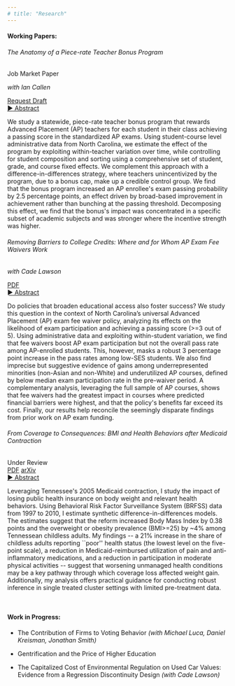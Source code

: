 ```yaml
---
# title: "Research"
---
```


#### Working Papers:

```{=html}
<div class="paper-entry-new">
  <div class="paper-header-new">
    <h6 class="paper-title-new">The Anatomy of a Piece-rate Teacher Bonus Program</h4>
    <span class="paper-tag-new">Job Market Paper</span>
  </div>
    <p class="paper-authors-new"><em>with Ian Callen</em></p>
    <div class="paper-links-new">
      <a href="mailto:..." class="btn btn-outline-primary btn-sm">Request Draft</a>
  </div>
  <a href="#" class="abstract-toggle"><span class="arrow">►</span> Abstract</a>
  <div class="abstract-content">
    <p>We study a statewide, piece-rate teacher bonus program that rewards Advanced Placement (AP) teachers for each student in their class achieving a passing score in the standardized AP exams. Using student-course level administrative data from North Carolina, we estimate the effect of the program by exploiting within-teacher variation over time, while controlling for student composition and sorting using a comprehensive set of student, grade, and course fixed effects. We complement this approach with a difference-in-differences strategy, where teachers unincentivized by the program, due to a bonus cap, make up a credible control group. We find that the bonus program increased an AP enrollee's exam passing probability by 2.5 percentage points, an effect driven by broad-based improvement in achievement rather than bunching at the passing threshold. Decomposing this effect, we find that the bonus's impact was concentrated in a specific subset of academic subjects and was stronger where the incentive strength was higher.</p>
  </div>
</div>

<div class="paper-entry-new">
  <div class="paper-header-new">
    <h6 class="paper-title-new">Removing Barriers to College Credits: Where and for Whom AP Exam Fee Waivers Work</h6>
  </div>
  <p class="paper-authors-new"><em>with Cade Lawson</em></p>
    <div class="paper-links-new">
    <a href="https://www.dropbox.com/scl/fi/u7eqhk6xm807ke6eusxw7/AP_fee_waivers.pdf?rlkey=ympqee3b792cn6tlhhpaii2uv&st=usfwivtv&dl=0" class="btn btn-outline-primary btn-sm">PDF</a>
  </div>
  <a href="#" class="abstract-toggle"><span class="arrow">►</span> Abstract</a>
  <div class="abstract-content">
    <p>Do policies that broaden educational access also foster success? We study this question in the context of North Carolina’s universal Advanced Placement (AP) exam fee waiver policy, analyzing its effects on the likelihood of exam participation and achieving a passing score (>=3 out of 5). Using administrative data and exploiting within-student variation, we find that fee waivers boost AP exam participation but not the overall pass rate among AP-enrolled students. This, however, masks a robust 3 percentage point increase in the pass rates among low-SES students. We also find imprecise but suggestive evidence of gains among underrepresented minorities (non-Asian and non-White) and underutilized AP courses, defined by below median exam participation rate in the pre-waiver period. A complementary analysis, leveraging the full sample of AP courses, shows that fee waivers had the greatest impact in courses where predicted financial barriers were highest, and that the policy's benefits far exceed its cost. Finally, our results help reconcile the seemingly disparate findings from prior work on AP exam funding.</p>
  </div>
</div>

<div class="paper-entry-new">
  <div class="paper-header-new">
    <h6 class="paper-title-new">From Coverage to Consequences: BMI and Health Behaviors after Medicaid Contraction</h6>
    <span class="paper-tag-new">Under Review</span>
  </div>
  <div class="paper-links-new">
    <a href="https://www.dropbox.com/scl/fi/11a4fe4ua86q54o3jdx2r/tenncare_bmi_final.pdf?rlkey=6zk5hv0ib7kuhil96c5aci2mi&st=9cmgf0ag&dl=0" class="btn btn-outline-primary btn-sm">PDF</a>
    <a href="https://arxiv.org/pdf/2508.19155" class="btn btn-outline-secondary btn-sm">arXiv</a>
  </div>
  <a href="#" class="abstract-toggle"><span class="arrow">►</span> Abstract</a>
  <div class="abstract-content">
    <p>Leveraging Tennessee's 2005 Medicaid contraction, I study the impact of losing public health insurance on body weight and relevant health behaviors. Using Behavioral Risk Factor Surveillance System (BRFSS) data from 1997 to 2010, I estimate synthetic difference-in-differences models. The estimates suggest that the reform increased Body Mass Index by 0.38 points and the overweight or obesity prevalence (BMI>=25) by ~4% among Tennessean childless adults. My findings -- a 21% increase in the share of childless adults reporting ``poor'' health status (the lowest level on the five-point scale), a reduction in Medicaid-reimbursed utilization of pain and anti-inflammatory medications, and a reduction in participation in moderate physical activities -- suggest that worsening unmanaged health conditions may be a key pathway through which coverage loss affected weight gain. Additionally, my analysis offers practical guidance for conducting robust inference in single treated cluster settings with limited pre-treatment data.</p>
  </div>
</div>

<br>
```

#### Work in Progress:

-   The Contribution of Firms to Voting Behavior *(with Michael Luca, Daniel Kreisman, Jonathan Smith)*

-   Gentrification and the Price of Higher Education

-   The Capitalized Cost of Environmental Regulation on Used Car Values: Evidence from a Regression Discontinuity Design *(with Cade Lawson)*
